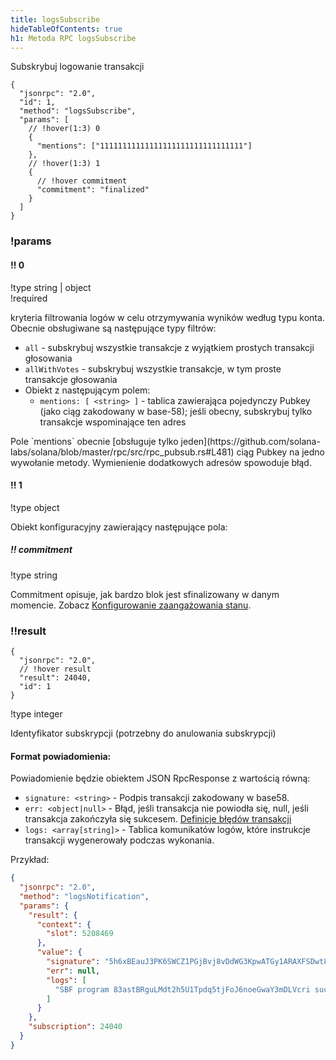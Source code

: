 ```yaml
---
title: logsSubscribe
hideTableOfContents: true
h1: Metoda RPC logsSubscribe
---
```


Subskrybuj logowanie transakcji

<APIMethod>

```jsonc !!request
{
  "jsonrpc": "2.0",
  "id": 1,
  "method": "logsSubscribe",
  "params": [
    // !hover(1:3) 0
    {
      "mentions": ["11111111111111111111111111111111"]
    },
    // !hover(1:3) 1
    {
      // !hover commitment
      "commitment": "finalized"
    }
  ]
}
```

### !params

#### !! 0

!type string | object  
!required

kryteria filtrowania logów w celu otrzymywania wyników według typu konta.
Obecnie obsługiwane są następujące typy filtrów:

- `all` - subskrybuj wszystkie transakcje z wyjątkiem prostych transakcji
  głosowania
- `allWithVotes` - subskrybuj wszystkie transakcje, w tym proste transakcje
  głosowania
- Obiekt z następującym polem:
  - `mentions: [ <string> ]` - tablica zawierająca pojedynczy Pubkey (jako ciąg
    zakodowany w base-58); jeśli obecny, subskrybuj tylko transakcje
    wspominające ten adres

<Callout type="warn" title={true}>
  Pole `mentions` obecnie [obsługuje tylko
  jeden](https://github.com/solana-labs/solana/blob/master/rpc/src/rpc_pubsub.rs#L481)
  ciąg Pubkey na jedno wywołanie metody. Wymienienie dodatkowych adresów
  spowoduje błąd.
</Callout>

#### !! 1

!type object

Obiekt konfiguracyjny zawierający następujące pola:

##### !! commitment

!type string

Commitment opisuje, jak bardzo blok jest sfinalizowany w danym momencie. Zobacz
[Konfigurowanie zaangażowania stanu](/docs/rpc#configuring-state-commitment).

### !!result

```jsonc !response
{
  "jsonrpc": "2.0",
  // !hover result
  "result": 24040,
  "id": 1
}
```

!type integer

Identyfikator subskrypcji (potrzebny do anulowania subskrypcji)

</APIMethod>

#### Format powiadomienia:

Powiadomienie będzie obiektem JSON RpcResponse z wartością równą:

- `signature: <string>` - Podpis transakcji zakodowany w base58.
- `err: <object|null>` - Błąd, jeśli transakcja nie powiodła się, null, jeśli
  transakcja zakończyła się sukcesem.
  [Definicje błędów transakcji](https://github.com/solana-labs/solana/blob/c0c60386544ec9a9ec7119229f37386d9f070523/sdk/src/transaction/error.rs#L13)
- `logs: <array[string]>` - Tablica komunikatów logów, które instrukcje
  transakcji wygenerowały podczas wykonania.

Przykład:

```json
{
  "jsonrpc": "2.0",
  "method": "logsNotification",
  "params": {
    "result": {
      "context": {
        "slot": 5208469
      },
      "value": {
        "signature": "5h6xBEauJ3PK6SWCZ1PGjBvj8vDdWG3KpwATGy1ARAXFSDwt8GFXM7W5Ncn16wmqokgpiKRLuS83KUxyZyv2sUYv",
        "err": null,
        "logs": [
          "SBF program 83astBRguLMdt2h5U1Tpdq5tjFoJ6noeGwaY3mDLVcri success"
        ]
      }
    },
    "subscription": 24040
  }
}
```
